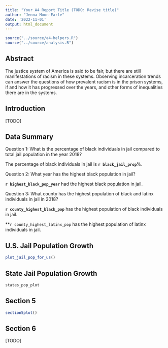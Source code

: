 ```yaml
---
title: "Your A4 Report Title (TODO: Revise title)"
author: "Jenna Moon-Earle"
date: '2022-11-01'
output: html_document
---
```


```r
source("../source/a4-helpers.R")
source("../source/analysis.R")
```

## Abstract 
The justice system of America is said to be fair, but there are still manifestations of racism in these systems. Observing incarceration trends can answer the questions of how prevalent racism is in the prison systems, if and how it has progressed over the years, and other forms of inequalities there are in the systems.  

## Introduction 
[TODO]

## Data Summary 
Question 1: What is the percentage of black individuals in jail compared to total jail population in the year 2018? 

The percentage of black individuals in jail is **`r black_jail_prop`**%. 

Question 2: What year has the highest black population in jail? 

**`r highest_black_pop_year`** had the highest black population in jail. 

Question 3: What county has the highest population of black and latinx individuals in jail in 2018?

**`r county_highest_black_pop`** has the highest population of black individuals in jail.

**`r county_highest_latinx_pop` has the highest population of latinx individuals in jail.

## U.S. Jail Population Growth
```r
plot_jail_pop_for_us()
```

## State Jail Population Growth 
```r
states_pop_plot
```

## Section 5
```r
section5plot()
```

## Section 6
[TODO]
